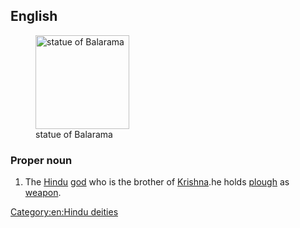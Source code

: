 ==English==
[[File:Balarama statue.JPG|thumb|right|150px|statue of Balarama]]

===Proper noun===
{{wikipedia}}
{{en-proper noun}}

# {{label|en|Hinduism}} The [[Hindu]] [[god]] who is the brother of [[Krishna]].he holds [[plough]] as [[weapon]].

[[Category:en:Hindu deities]]